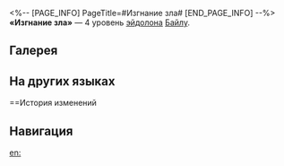 <%-- [PAGE_INFO]
PageTitle=#Изгнание зла#
[END_PAGE_INFO] --%>
{{Эйдолон Инфобокс
|Название         = Изгнание зла
|Изображение      = Эйдолон Изгнание зла.png
|Персонаж         = Байлу
|Уровень          = 4
|Длительность     = 
|Описание         = Каждое исцеление, вызванное навыком Байлу, повышает урон цели на 10% на 2 хода. Этот эффект может складываться до 3 раз.
|Свойство1        = 
|Масштабирование1 = 
}}
'''«Изгнание зла»''' — 4 уровень [[эйдолон]]а [[Байлу]].

==Галерея==
{{Галерея|position=left|captionalign=center
|Персонаж Байлу Эйдолон 4.png|Осколок Эйдолона
}}

==На других языках==
{{На других языках
|en   = Evil Excision
|zhs  = 肘后备急除外障
|zht  = 肘後備急除外障
|ja   = {{Rubi|外傷癒|がいしょういや}}す{{Rubi|肘後|ちゅうご}}の{{Rubi|備急|びきゅう}}
|ko   = 눈이 맑아지는 비급
|es   = Amenaza exorcizada
|fr   = Suppression du mal
|ru   = Изгнание зла
|th   = Evil Excision
|vi   = Loại Trừ Khẩn Cấp
|de   = Bedrohung ausgetrieben
|id   = Evil Excision
|pt   = Extração Maléfica
}}

==История изменений
{{История изменений|3.5}}

==Навигация==
{{Навык Навбокс|Байлу}}

[[en:]]